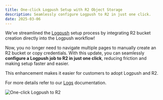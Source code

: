 ```yaml
---
title: One-click Logpush Setup with R2 Object Storage
description: Seamlessly configure Logpush to R2 in just one click.
date: 2025-03-06
---
```


We’ve streamlined the [Logpush](/logs/get-started/) setup process by integrating R2 bucket creation directly into the Logpush workflow!

Now, you no longer need to navigate multiple pages to manually create an R2 bucket or copy credentials. With this update, you can seamlessly **configure a Logpush job to R2 in just one click**, reducing friction and making setup faster and easier.

This enhancement makes it easier for customers to adopt Logpush and R2.

For more details refer to our [Logs](/logs/get-started/enable-destinations/r2/) documentation.

![One-click Logpush to R2](src/assets/images/changelog/logs/Oneclick.gif)
